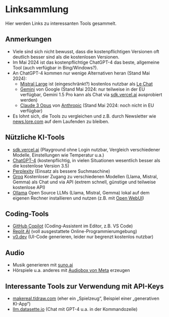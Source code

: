 # Linksammlung

Hier werden Links zu interessanten Tools gesammelt. 

## Anmerkungen

- Viele sind sich nicht bewusst, dass die kostenpflichtigen Versionen oft deutlich besser sind als die kostenlosen Versionen.
- Im Mai 2024 ist das kostenpflichtige ChatGPT-4 das beste, allgemeine Tool (auch verfügbar in Bing/Windows?).
- An ChatGPT-4 kommen nur wenige Alternativen heran (Stand Mai 2024):
  - [Mistral Large](https://mistral.ai) ist (eingeschränkt?) kostenlos nutzbar als [Le Chat](https://chat.mistral.ai)
  - [Gemini](https://gemini.google.com/) von Google (Stand Mai 2024: nur teilweise in der EU verfügbar, Gemini 1.5 Pro kann als Chat via [sdk.vercel.ai](https://sdk.vercel.ai]) ausprobiert werden)
  - [Claude 3 Opus](https://claude.ai) von [Anthropic](https://www.anthropic.com) (Stand Mai 2024: noch nicht in EU verfügbar)
- Es lohnt sich, die Tools zu vergleichen und z.B. durch Newsletter wie [news.lore.com](https://news.lore.com) auf dem Laufenden zu bleiben.

## Nützliche KI-Tools

- [sdk.vercel.ai](https://sdk.vercel.ai) (Playground ohne Login nutzbar, Vergleich verschiedener Modelle, Einstellungen wie Temperatur u.a.)
- [ChatGPT-4](https://openai.com/chatgpt) (kostenpflichtig, in vielen Situationen wesentlich besser als die kostenlose Version 3.5)
- [Perplexity](https://perplexity.ai) (Einsatz als bessere Suchmaschine)
- [Groq](https://groq.com) Kostenloser Zugang zu verschiedenen Modellen (Llama, Mistral, Gemma) als Chat und via API (extrem schnell, günstige und teilweise kostenlose API)
- [Ollama](https://ollama.com) Open Source LLMs (Llama, Mistral, Gemma) lokal auf dem eigenen Rechner installieren und nutzen (z.B. mit [Open WebUI](https://https://openwebui.com))

## Coding-Tools

- [GitHub Copilot](https://copilot.github.com) (Coding-Assistent im Editor, z.B. VS Code)
- [Replit AI](https://replit.com/ai) (voll ausgestattete Online-Programmierumgebung)
- [v0.dev](https://v0.dev) (UI-Code generieren, leider nur begrenzt kostenlos nutzbar)

## Audio

- Musik generieren mit [suno.ai](https://suno.ai)
- Hörspiele u.a. anderes mit [Audiobox von Meta](https://audiobox.metademolab.com) erzeugen

## Interessante Tools zur Verwendung mit API-Keys

- [makereal.tldraw.com](https://makereal.tldraw.com) (eher ein „Spielzeug“, Beispiel einer „generativen KI-App“)
- [llm.datasette.io](https://llm.datasette.io) (Chat mit GPT-4 u.a. in der Kommandozeile)

